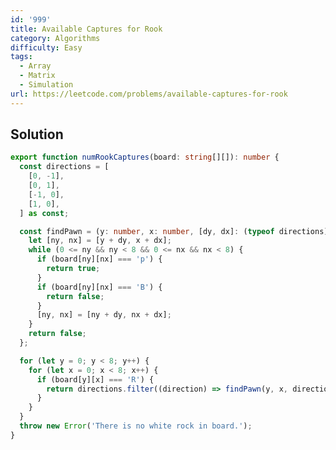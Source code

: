 ```yaml
---
id: '999'
title: Available Captures for Rook
category: Algorithms
difficulty: Easy
tags:
  - Array
  - Matrix
  - Simulation
url: https://leetcode.com/problems/available-captures-for-rook
---
```


## Solution

```typescript showLineNumbers
export function numRookCaptures(board: string[][]): number {
  const directions = [
    [0, -1],
    [0, 1],
    [-1, 0],
    [1, 0],
  ] as const;

  const findPawn = (y: number, x: number, [dy, dx]: (typeof directions)[number]) => {
    let [ny, nx] = [y + dy, x + dx];
    while (0 <= ny && ny < 8 && 0 <= nx && nx < 8) {
      if (board[ny][nx] === 'p') {
        return true;
      }
      if (board[ny][nx] === 'B') {
        return false;
      }
      [ny, nx] = [ny + dy, nx + dx];
    }
    return false;
  };

  for (let y = 0; y < 8; y++) {
    for (let x = 0; x < 8; x++) {
      if (board[y][x] === 'R') {
        return directions.filter((direction) => findPawn(y, x, direction)).length;
      }
    }
  }
  throw new Error('There is no white rock in board.');
}
```
